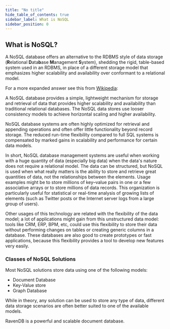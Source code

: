 ```yaml
---
title: "No title"
hide_table_of_contents: true
sidebar_label: What is NoSQL
sidebar_position: 0
---
```




## What is NoSQL?

A NoSQL database offers an alternative to the RDBMS style of data storage (**R**elational **D**ata**b**ase **M**anagement **S**ystem), shedding the rigid, table-based system used in an RDBMS, in place of a different storage model that emphasizes higher scalability and availability over conformant to a relational model.

For a more expanded answer see this from [Wikipedia](https://en.wikipedia.org/wiki/NoSQL):

A NoSQL database provides a simple, lightweight mechanism for storage and retrieval of data that provides higher scalability and availability than traditional relational databases. The NoSQL data stores use looser consistency models to achieve horizontal scaling and higher availability.

NoSQL database systems are often highly optimized for retrieval and appending operations and often offer little functionality beyond record storage. The reduced run-time flexibility compared to full SQL systems is compensated by marked gains in scalability and performance for certain data models.

In short, NoSQL database management systems are useful when working with a huge quantity of data (especially big data) when the data's nature does not require a relational model. The data can be structured, but NoSQL is used when what really matters is the ability to store and retrieve great quantities of data, not the relationships between the elements. Usage examples might be to store millions of key–value pairs in one or a few associative arrays or to store millions of data records. This organization is particularly useful for statistical or real-time analysis of growing lists of elements (such as Twitter posts or the Internet server logs from a large group of users).

Other usages of this technology are related with the flexibility of the data model; a lot of applications might gain from this unstructured data model: tools like CRM, ERP, BPM, etc, could use this flexibility to store their data without performing changes on tables or creating generic columns in a database. These databases are also good to create prototypes or fast applications, because this flexibility provides a tool to develop new features very easily.

### Classes of NoSQL Solutions

Most NoSQL solutions store data using one of the following models:

* Document Database
* Key-Value store
* Graph Database

While in theory, any solution can be used to store any type of data, different data storage scenarios are often better suited to one of the available models.

RavenDB is a powerful and scalable document database.